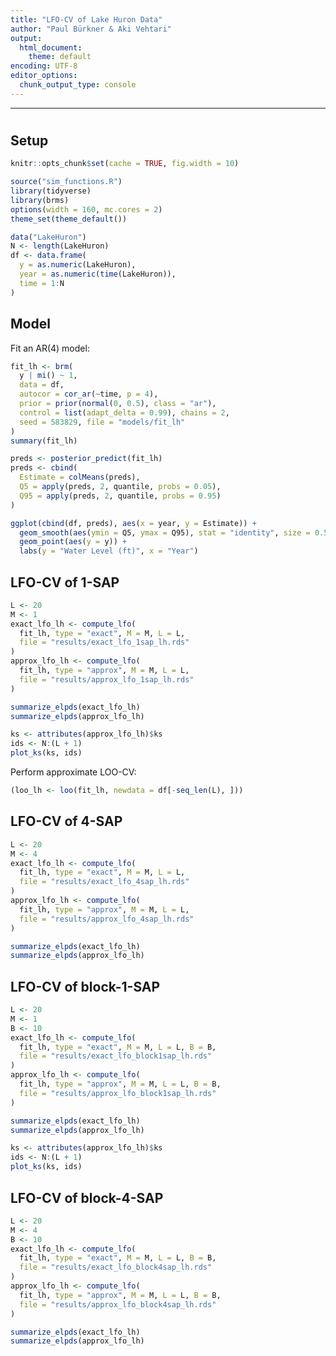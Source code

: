 ```yaml
---
title: "LFO-CV of Lake Huron Data"
author: "Paul Bürkner & Aki Vehtari"
output:
  html_document:
    theme: default
encoding: UTF-8
editor_options: 
  chunk_output_type: console
---
```


<style>
pre {
  overflow-x: auto;
}
pre code {
  word-wrap: normal;
  white-space: pre;
}
</style>

---

# {.tabset}

## Setup

```r
knitr::opts_chunk$set(cache = TRUE, fig.width = 10)
```

```r
source("sim_functions.R")
library(tidyverse)
library(brms)
options(width = 160, mc.cores = 2)
theme_set(theme_default())
```

```r
data("LakeHuron")
N <- length(LakeHuron)
df <- data.frame(
  y = as.numeric(LakeHuron),
  year = as.numeric(time(LakeHuron)),
  time = 1:N
)
```

## Model

Fit an AR(4) model:
```r
fit_lh <- brm(
  y | mi() ~ 1, 
  data = df, 
  autocor = cor_ar(~time, p = 4), 
  prior = prior(normal(0, 0.5), class = "ar"),
  control = list(adapt_delta = 0.99), chains = 2,
  seed = 583829, file = "models/fit_lh"
)
summary(fit_lh)
```

```r
preds <- posterior_predict(fit_lh)
preds <- cbind(
  Estimate = colMeans(preds), 
  Q5 = apply(preds, 2, quantile, probs = 0.05),
  Q95 = apply(preds, 2, quantile, probs = 0.95)
)

ggplot(cbind(df, preds), aes(x = year, y = Estimate)) +
  geom_smooth(aes(ymin = Q5, ymax = Q95), stat = "identity", size = 0.5) +
  geom_point(aes(y = y)) + 
  labs(y = "Water Level (ft)", x = "Year")
```

## LFO-CV of 1-SAP

```r
L <- 20
M <- 1
exact_lfo_lh <- compute_lfo(
  fit_lh, type = "exact", M = M, L = L, 
  file = "results/exact_lfo_1sap_lh.rds"
)
approx_lfo_lh <- compute_lfo(
  fit_lh, type = "approx", M = M, L = L, 
  file = "results/approx_lfo_1sap_lh.rds"
)
```

```r
summarize_elpds(exact_lfo_lh)
summarize_elpds(approx_lfo_lh)
```

```r
ks <- attributes(approx_lfo_lh)$ks
ids <- N:(L + 1)
plot_ks(ks, ids)
```

Perform approximate LOO-CV:
```r
(loo_lh <- loo(fit_lh, newdata = df[-seq_len(L), ]))
```

## LFO-CV of 4-SAP

```r
L <- 20
M <- 4
exact_lfo_lh <- compute_lfo(
  fit_lh, type = "exact", M = M, L = L, 
  file = "results/exact_lfo_4sap_lh.rds"
)
approx_lfo_lh <- compute_lfo(
  fit_lh, type = "approx", M = M, L = L, 
  file = "results/approx_lfo_4sap_lh.rds"
)
```

```r
summarize_elpds(exact_lfo_lh)
summarize_elpds(approx_lfo_lh)
```


## LFO-CV of block-1-SAP

```r
L <- 20
M <- 1
B <- 10
exact_lfo_lh <- compute_lfo(
  fit_lh, type = "exact", M = M, L = L, B = B,
  file = "results/exact_lfo_block1sap_lh.rds"
)
approx_lfo_lh <- compute_lfo(
  fit_lh, type = "approx", M = M, L = L, B = B,
  file = "results/approx_lfo_block1sap_lh.rds"
)
```

```r
summarize_elpds(exact_lfo_lh)
summarize_elpds(approx_lfo_lh)
```

```r
ks <- attributes(approx_lfo_lh)$ks
ids <- N:(L + 1)
plot_ks(ks, ids)
```



## LFO-CV of block-4-SAP

```r
L <- 20
M <- 4
B <- 10
exact_lfo_lh <- compute_lfo(
  fit_lh, type = "exact", M = M, L = L, B = B,
  file = "results/exact_lfo_block4sap_lh.rds"
)
approx_lfo_lh <- compute_lfo(
  fit_lh, type = "approx", M = M, L = L, B = B,
  file = "results/approx_lfo_block4sap_lh.rds"
)
```

```r
summarize_elpds(exact_lfo_lh)
summarize_elpds(approx_lfo_lh)
```
